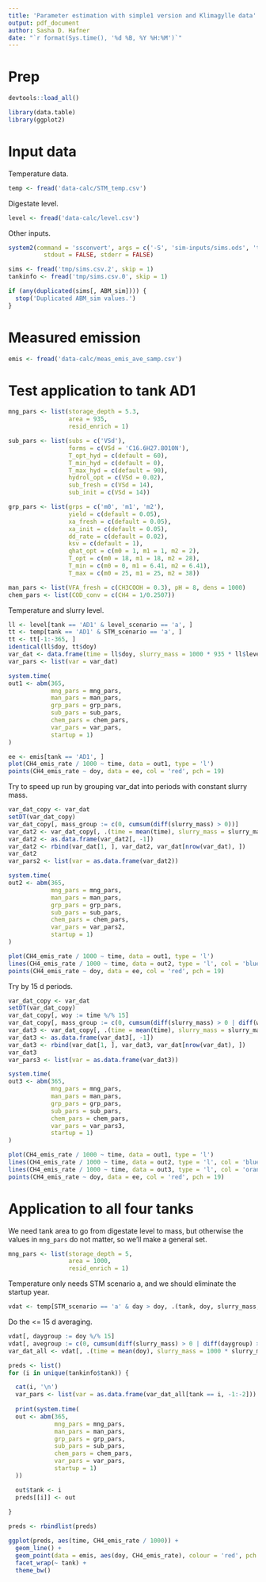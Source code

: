 ```yaml
---
title: 'Parameter estimation with simple1 version and Klimagylle data'
output: pdf_document
author: Sasha D. Hafner
date: "`r format(Sys.time(), '%d %B, %Y %H:%M')`"
---
```


# Prep

```r
devtools::load_all()
```

```r
library(data.table)
library(ggplot2)
```

# Input data

Temperature data.

```r
temp <- fread('data-calc/STM_temp.csv')
```

Digestate level.

```r

level <- fread('data-calc/level.csv')

```

Other inputs.

```r

system2(command = 'ssconvert', args = c('-S', 'sim-inputs/sims.ods', 'tmp/sims.csv'), 
          stdout = FALSE, stderr = FALSE)

sims <- fread('tmp/sims.csv.2', skip = 1)
tankinfo <- fread('tmp/sims.csv.0', skip = 1)

if (any(duplicated(sims[, ABM_sim]))) {
  stop('Duplicated ABM_sim values.')
}

```

# Measured emission

```r
emis <- fread('data-calc/meas_emis_ave_samp.csv')
```

# Test application to tank AD1

```r
mng_pars <- list(storage_depth = 5.3,     
                 area = 935,              
                 resid_enrich = 1)
```

```r
sub_pars <- list(subs = c('VSd'),
                 forms = c(VSd = 'C16.6H27.8O10N'),
                 T_opt_hyd = c(default = 60),
                 T_min_hyd = c(default = 0),
                 T_max_hyd = c(default = 90),
                 hydrol_opt = c(VSd = 0.02),
                 sub_fresh = c(VSd = 14),
                 sub_init = c(VSd = 14))
```

```r
grp_pars <- list(grps = c('m0', 'm1', 'm2'),
                 yield = c(default = 0.05),
                 xa_fresh = c(default = 0.05),
                 xa_init = c(default = 0.05),
                 dd_rate = c(default = 0.02),
                 ksv = c(default = 1),
                 qhat_opt = c(m0 = 1, m1 = 1, m2 = 2),
                 T_opt = c(m0 = 18, m1 = 18, m2 = 28),
                 T_min = c(m0 = 0, m1 = 6.41, m2 = 6.41),
                 T_max = c(m0 = 25, m1 = 25, m2 = 38))
```

```r
man_pars <- list(VFA_fresh = c(CH3COOH = 0.3), pH = 8, dens = 1000)
chem_pars <- list(COD_conv = c(CH4 = 1/0.2507))
```

Temperature and slurry level.

```r
ll <- level[tank == 'AD1' & level_scenario == 'a', ]
tt <- temp[tank == 'AD1' & STM_scenario == 'a', ]
tt <- tt[-1:-365, ]
identical(ll$doy, tt$doy)
var_dat <- data.frame(time = ll$doy, slurry_mass = 1000 * 935 * ll$level, temp_C = tt$slurry_temp)
var_pars <- list(var = var_dat)
```

```r
system.time(
out1 <- abm(365,
            mng_pars = mng_pars,
            man_pars = man_pars,
            grp_pars = grp_pars,
            sub_pars = sub_pars,
            chem_pars = chem_pars,
            var_pars = var_pars, 
            startup = 1)
)
```

```r
ee <- emis[tank == 'AD1', ]
plot(CH4_emis_rate / 1000 ~ time, data = out1, type = 'l')
points(CH4_emis_rate ~ doy, data = ee, col = 'red', pch = 19)
```

Try to speed up run by grouping var_dat into periods with constant slurry mass.

```r
var_dat_copy <- var_dat
setDT(var_dat_copy)
var_dat_copy[, mass_group := c(0, cumsum(diff(slurry_mass) > 0))]
var_dat2 <- var_dat_copy[, .(time = mean(time), slurry_mass = slurry_mass[1], temp_C = mean(temp_C)), by = mass_group]
var_dat2 <- as.data.frame(var_dat2[, -1])
var_dat2 <- rbind(var_dat[1, ], var_dat2, var_dat[nrow(var_dat), ])
var_dat2
var_pars2 <- list(var = as.data.frame(var_dat2))
```

```r
system.time(
out2 <- abm(365,
            mng_pars = mng_pars,
            man_pars = man_pars,
            grp_pars = grp_pars,
            sub_pars = sub_pars,
            chem_pars = chem_pars,
            var_pars = var_pars2, 
            startup = 1)
)
```

```r
plot(CH4_emis_rate / 1000 ~ time, data = out1, type = 'l')
lines(CH4_emis_rate / 1000 ~ time, data = out2, type = 'l', col = 'blue')
points(CH4_emis_rate ~ doy, data = ee, col = 'red', pch = 19)
```

Try by 15 d periods.


```r
var_dat_copy <- var_dat
setDT(var_dat_copy)
var_dat_copy[, woy := time %/% 15]
var_dat_copy[, mass_group := c(0, cumsum(diff(slurry_mass) > 0 | diff(woy) > 0))]
var_dat3 <- var_dat_copy[, .(time = mean(time), slurry_mass = slurry_mass[1], temp_C = mean(temp_C)), by = mass_group]
var_dat3 <- as.data.frame(var_dat3[, -1])
var_dat3 <- rbind(var_dat[1, ], var_dat3, var_dat[nrow(var_dat), ])
var_dat3
var_pars3 <- list(var = as.data.frame(var_dat3))
```

```r
system.time(
out3 <- abm(365,
            mng_pars = mng_pars,
            man_pars = man_pars,
            grp_pars = grp_pars,
            sub_pars = sub_pars,
            chem_pars = chem_pars,
            var_pars = var_pars3, 
            startup = 1)
)
```

```r
plot(CH4_emis_rate / 1000 ~ time, data = out1, type = 'l')
lines(CH4_emis_rate / 1000 ~ time, data = out2, type = 'l', col = 'blue')
lines(CH4_emis_rate / 1000 ~ time, data = out3, type = 'l', col = 'orange')
points(CH4_emis_rate ~ doy, data = ee, col = 'red', pch = 19)
```

# Application to all four tanks

We need tank area to go from digestate level to mass, but otherwise the values in `mng_pars` do not matter, so we'll make a general set.

```r
mng_pars <- list(storage_depth = 5,     
                 area = 1000,              
                 resid_enrich = 1)
```

Temperature only needs STM scenario a, and we should eliminate the startup year.

```r
vdat <- temp[STM_scenario == 'a' & day > doy, .(tank, doy, slurry_mass, slurry_temp)]
```

Do the <= 15 d averaging.

```r
vdat[, daygroup := doy %/% 15]
vdat[, avegroup := c(0, cumsum(diff(slurry_mass) > 0 | diff(daygroup) > 0 | doy[-1] %in% c(1, 365)) + 1)]
var_dat_all <- vdat[, .(time = mean(doy), slurry_mass = 1000 * slurry_mass[1], temp_C = mean(slurry_temp)), by = .(tank, avegroup)]
```


```r
preds <- list()
for (i in unique(tankinfo$tank)) {

  cat(i, '\n')
  var_pars <- list(var = as.data.frame(var_dat_all[tank == i, -1:-2]))
  
  print(system.time(
  out <- abm(365,
             mng_pars = mng_pars,
             man_pars = man_pars,
             grp_pars = grp_pars,
             sub_pars = sub_pars,
             chem_pars = chem_pars,
             var_pars = var_pars, 
             startup = 1)
  ))

  out$tank <- i
  preds[[i]] <- out
  
}

preds <- rbindlist(preds)
```


```r
ggplot(preds, aes(time, CH4_emis_rate / 1000)) +
  geom_line() +
  geom_point(data = emis, aes(doy, CH4_emis_rate), colour = 'red', pch = 19) +
  facet_wrap(~ tank) +
  theme_bw()
```
